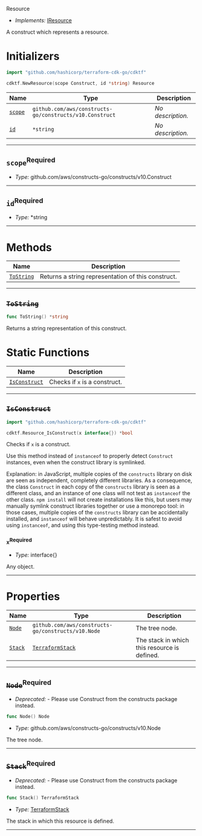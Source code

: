  Resource <a name="Resource" id="cdktf.Resource"></a>

- *Implements:* <a href="#cdktf.IResource">IResource</a>

A construct which represents a resource.

# Initializers <a name="Initializers" id="cdktf.Resource.Initializer"></a>

```go
import "github.com/hashicorp/terraform-cdk-go/cdktf"

cdktf.NewResource(scope Construct, id *string) Resource
```

| **Name** | **Type** | **Description** |
| --- | --- | --- |
| <code><a href="#cdktf.Resource.Initializer.parameter.scope">scope</a></code> | <code>github.com/aws/constructs-go/constructs/v10.Construct</code> | *No description.* |
| <code><a href="#cdktf.Resource.Initializer.parameter.id">id</a></code> | <code>*string</code> | *No description.* |

---

## `scope`<sup>Required</sup> <a name="scope" id="cdktf.Resource.Initializer.parameter.scope"></a>

- *Type:* github.com/aws/constructs-go/constructs/v10.Construct

---

## `id`<sup>Required</sup> <a name="id" id="cdktf.Resource.Initializer.parameter.id"></a>

- *Type:* *string

---

# Methods <a name="Methods" id="Methods"></a>

| **Name** | **Description** |
| --- | --- |
| <code><a href="#cdktf.Resource.toString">ToString</a></code> | Returns a string representation of this construct. |

---

## ~~`ToString`~~ <a name="ToString" id="cdktf.Resource.toString"></a>

```go
func ToString() *string
```

Returns a string representation of this construct.

# Static Functions <a name="Static Functions" id="Static Functions"></a>

| **Name** | **Description** |
| --- | --- |
| <code><a href="#cdktf.Resource.isConstruct">IsConstruct</a></code> | Checks if `x` is a construct. |

---

## ~~`IsConstruct`~~ <a name="IsConstruct" id="cdktf.Resource.isConstruct"></a>

```go
import "github.com/hashicorp/terraform-cdk-go/cdktf"

cdktf.Resource_IsConstruct(x interface{}) *bool
```

Checks if `x` is a construct.

Use this method instead of `instanceof` to properly detect `Construct`
instances, even when the construct library is symlinked.

Explanation: in JavaScript, multiple copies of the `constructs` library on
disk are seen as independent, completely different libraries. As a
consequence, the class `Construct` in each copy of the `constructs` library
is seen as a different class, and an instance of one class will not test as
`instanceof` the other class. `npm install` will not create installations
like this, but users may manually symlink construct libraries together or
use a monorepo tool: in those cases, multiple copies of the `constructs`
library can be accidentally installed, and `instanceof` will behave
unpredictably. It is safest to avoid using `instanceof`, and using
this type-testing method instead.

### `x`<sup>Required</sup> <a name="x" id="cdktf.Resource.isConstruct.parameter.x"></a>

- *Type:* interface{}

Any object.

---

# Properties <a name="Properties" id="Properties"></a>

| **Name** | **Type** | **Description** |
| --- | --- | --- |
| <code><a href="#cdktf.Resource.property.node">Node</a></code> | <code>github.com/aws/constructs-go/constructs/v10.Node</code> | The tree node. |
| <code><a href="#cdktf.Resource.property.stack">Stack</a></code> | <code><a href="#cdktf.TerraformStack">TerraformStack</a></code> | The stack in which this resource is defined. |

---

## ~~`Node`~~<sup>Required</sup> <a name="Node" id="cdktf.Resource.property.node"></a>

- *Deprecated:* - Please use Construct from the constructs package instead.

```go
func Node() Node
```

- *Type:* github.com/aws/constructs-go/constructs/v10.Node

The tree node.

---

## ~~`Stack`~~<sup>Required</sup> <a name="Stack" id="cdktf.Resource.property.stack"></a>

- *Deprecated:* - Please use Construct from the constructs package instead.

```go
func Stack() TerraformStack
```

- *Type:* <a href="#cdktf.TerraformStack">TerraformStack</a>

The stack in which this resource is defined.

---

